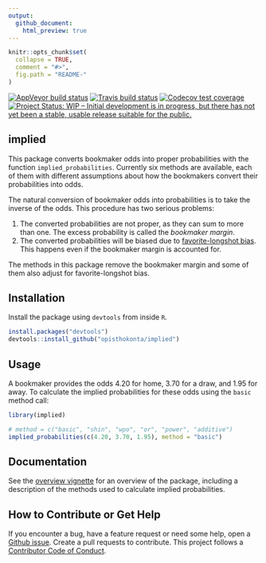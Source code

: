 ```yaml
---
output:
  github_document:
    html_preview: true
---
```



<!-- README.md is generated from README.Rmd. Please edit that file -->

```r
knitr::opts_chunk$set(
  collapse = TRUE,
  comment = "#>",
  fig.path = "README-"
)
```

<!-- badges: start -->
[![AppVeyor build status](https://ci.appveyor.com/api/projects/status/github/opisthokonta/implied?branch=master&svg=true)](https://ci.appveyor.com/project/opisthokonta/implied)
[![Travis build status](https://travis-ci.org/opisthokonta/implied.svg?branch=master)](https://travis-ci.org/opisthokonta/implied)
[![Codecov test coverage](https://codecov.io/gh/JonasMoss/implied/branch/master/graph/badge.svg)](https://codecov.io/gh/JonasMoss/implied?branch=master)
[![Project Status: WIP – Initial development is in progress, but there has not yet been a stable, usable release suitable for the public.](https://www.repostatus.org/badges/latest/wip.svg)](https://www.repostatus.org/#wip)
<!-- badges: end -->

## implied

This package converts bookmaker odds into proper probabilities with the function 
`implied_probabilities`. Currently six methods are available, each of them 
with different assumptions about how the bookmakers convert their probabilities 
into odds.  

The natural conversion of bookmaker odds into probabilities is to take the 
inverse of the odds. This procedure has two serious problems:

1. The converted probabilities are not proper, as they can sum to more than one. 
   The excess probability is called the *bookmaker margin*. 
2. The converted probabilities will be biased due to 
   [favorite-longshot bias](https://en.wikipedia.org/wiki/Favourite-longshot_bias). 
   This happens even if the bookmaker margin is accounted for.
   
The methods in this package remove the bookmaker margin and some of them also 
adjust for favorite-longshot bias.

## Installation
Install the package using `devtools` from inside `R`.

```r
install.packages("devtools")
devtools::install_github("opisthokonta/implied")
```


## Usage

A bookmaker provides the odds 4.20 for home, 3.70 for a draw, and 1.95 for 
away. To calculate the implied probabilities for these odds using the
`basic` method call:

```r
library(implied)

# method = c("basic", "shin", "wpo", "or", "power", "additive")
implied_probabilities(c(4.20, 3.70, 1.95), method = "basic")

```

## Documentation

See the [overview vignette](https://github.com/ophistokonta/implied/vignettes/overview)
for an overview of the package, including a description of the methods used to
calculate implied probabilities.

## How to Contribute or Get Help
If you encounter a bug, have a feature request or need some help, open a [Github issue](https://github.com/ophistokonta/implied/issues). Create a pull requests
to contribute. This project follows a [Contributor Code of Conduct](https://www.contributor-covenant.org/version/1/4/code-of-conduct.md).
